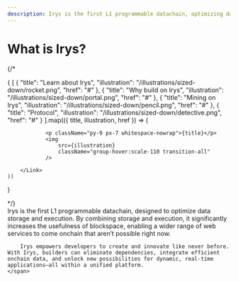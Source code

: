 ```yaml
---
description: Irys is the first L1 programmable datachain, optimizing data storage and execution, enabling new onchain web services and dynamic applications.
---
```



# What is Irys?

{/* <div className="grid grid-cols-12 gap-x-5 gap-y-5 my-10">

{
	[
		{
			"title": "Learn about Irys",
			"illustration": "/illustrations/sized-down/rocket.png",
			"href": "#"
		},
		{
			"title": "Why build on Irys",
			"illustration": "/illustrations/sized-down/portal.png",
			"href": "#"
		},
		{
			"title": "Mining on Irys",
			"illustration": "/illustrations/sized-down/pencil.png",
			"href": "#"
		},
		{
			"title": "Protocol",
			"illustration": "/illustrations/sized-down/detective.png",
			"href": "#"
		}
	].map(({ title, illustration, href }) => (
		<Link href={href} key={title} className="col-span-12 cursor-pointer hover:dark:bg-white/10 group flex justify-between lg:col-span-6 dark:bg-[#111111] h-36 rounded-xl font-bold text-xl overflow-hidden dark:border-0 border">
		
				<p className="py-9 px-7 whitespace-nowrap">{title}</p>
				<img
					src={illustration}
					className="group-hover:scale-110 transition-all"
				/>
			
		</Link>
	))
}

</div> */}

<div className="flex flex-col md:flex-row items-center mt-5">
	<span>
		Irys is the first L1 programmable datachain, designed to optimize data storage and execution. By combining storage and execution, it significantly increases the usefulness of blockspace, enabling a wider range of web services to come onchain that aren’t possible right now.

    	Irys empowers developers to create and innovate like never before. With Irys, builders can eliminate dependencies, integrate efficient onchain data, and unlock new possibilities for dynamic, real-time applications—all within a unified platform.
    </span>

</div>
